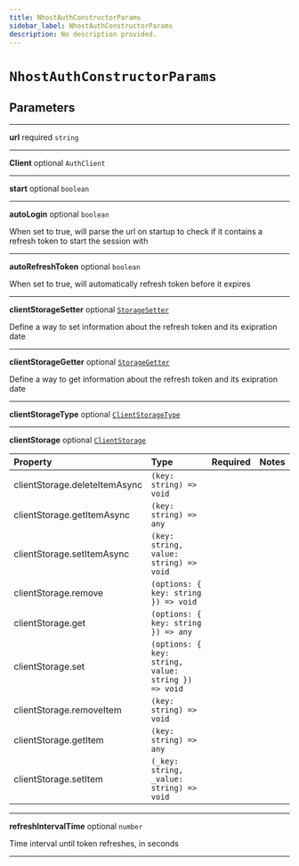 ```yaml
---
title: NhostAuthConstructorParams
sidebar_label: NhostAuthConstructorParams
description: No description provided.
---
```


# `NhostAuthConstructorParams`

## Parameters

---

**url** <span className="optional-status">required</span> `string`

---

**Client** <span className="optional-status">optional</span> `AuthClient`

---

**start** <span className="optional-status">optional</span> `boolean`

---

**autoLogin** <span className="optional-status">optional</span> `boolean`

When set to true, will parse the url on startup to check if it contains a refresh token to start the session with

---

**autoRefreshToken** <span className="optional-status">optional</span> `boolean`

When set to true, will automatically refresh token before it expires

---

**clientStorageSetter** <span className="optional-status">optional</span> [`StorageSetter`](/reference/javascript/auth/types/storage-setter)

Define a way to set information about the refresh token and its exipration date

---

**clientStorageGetter** <span className="optional-status">optional</span> [`StorageGetter`](/reference/javascript/auth/types/storage-getter)

Define a way to get information about the refresh token and its exipration date

---

**clientStorageType** <span className="optional-status">optional</span> [`ClientStorageType`](/reference/javascript/auth/types/client-storage-type)

---

**clientStorage** <span className="optional-status">optional</span> [`ClientStorage`](/reference/javascript/auth/types/client-storage)

| Property                                                          | Type                                                | Required | Notes |
| :---------------------------------------------------------------- | :-------------------------------------------------- | :------: | :---- |
| <span className="light-grey">clientStorage.</span>deleteItemAsync | `(key: string) => void`                             |          |       |
| <span className="light-grey">clientStorage.</span>getItemAsync    | `(key: string) => any`                              |          |       |
| <span className="light-grey">clientStorage.</span>setItemAsync    | `(key: string, value: string) => void`              |          |       |
| <span className="light-grey">clientStorage.</span>remove          | `(options: { key: string }) => void`                |          |       |
| <span className="light-grey">clientStorage.</span>get             | `(options: { key: string }) => any`                 |          |       |
| <span className="light-grey">clientStorage.</span>set             | `(options: { key: string, value: string }) => void` |          |       |
| <span className="light-grey">clientStorage.</span>removeItem      | `(key: string) => void`                             |          |       |
| <span className="light-grey">clientStorage.</span>getItem         | `(key: string) => any`                              |          |       |
| <span className="light-grey">clientStorage.</span>setItem         | `(_key: string, _value: string) => void`            |          |       |

---

**refreshIntervalTime** <span className="optional-status">optional</span> `number`

Time interval until token refreshes, in seconds

---
